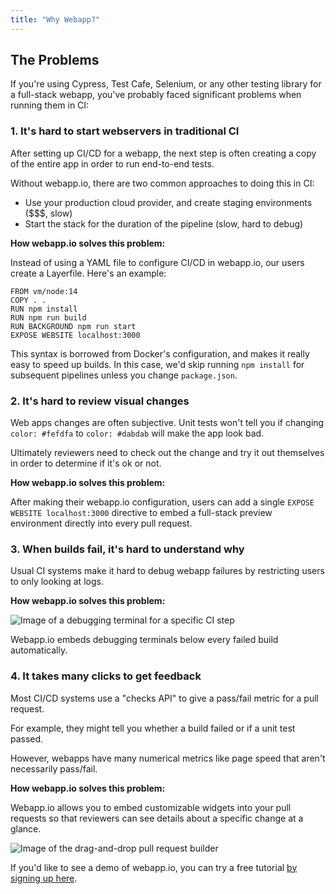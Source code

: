 ```yaml
---
title: "Why Webapp?"
---
```


## The Problems

If you're using Cypress, Test Cafe, Selenium, or any other testing library for a
full-stack webapp, you've probably faced significant problems when running them
in CI:

### 1. It's hard to start webservers in traditional CI

After setting up CI/CD for a webapp, the next step is often creating a copy of
the entire app in order to run end-to-end tests.

Without webapp.io, there are two common approaches to doing this in CI:

- Use your production cloud provider, and create staging environments ($$$,
  slow)
- Start the stack for the duration of the pipeline (slow, hard to debug)

**How webapp.io solves this problem:**

Instead of using a YAML file to configure CI/CD in webapp.io, our users create a
Layerfile. Here's an example:

```docker Layerfile
FROM vm/node:14
COPY . .
RUN npm install
RUN npm run build
RUN BACKGROUND npm run start
EXPOSE WEBSITE localhost:3000
```

This syntax is borrowed from Docker's configuration, and makes it really easy to
speed up builds. In this case, we'd skip running `npm install` for subsequent
pipelines unless you change `package.json`.

### 2. It's hard to review visual changes

Web apps changes are often subjective. Unit tests won't tell you if changing
`color: #fefdfa` to `color: #dabdab` will make the app look bad.

Ultimately reviewers need to check out the change and try it out themselves in
order to determine if it's ok or not.

**How webapp.io solves this problem:**

After making their webapp.io configuration, users can add a single
`EXPOSE WEBSITE localhost:3000` directive to embed a full-stack preview
environment directly into every pull request.

### 3. When builds fail, it's hard to understand why

Usual CI systems make it hard to debug webapp failures by restricting users to
only looking at logs.

**How webapp.io solves this problem:**

![Image of a debugging terminal for a specific CI step](https://webapp.io/static/images/debug-terminal.png)

Webapp.io embeds debugging terminals below every failed build automatically.

### 4. It takes many clicks to get feedback

Most CI/CD systems use a "checks API" to give a pass/fail metric for a pull
request.

For example, they might tell you whether a build failed or if a unit test
passed.

However, webapps have many numerical metrics like page speed that aren't
necessarily pass/fail.

**How webapp.io solves this problem:**

Webapp.io allows you to embed customizable widgets into your pull requests so
that reviewers can see details about a specific change at a glance.

![Image of the drag-and-drop pull request builder](https://webapp.io/static/images/build-a-pull-request.svg)

If you'd like to see a demo of webapp.io, you can try a free tutorial
[by signing up here](https://webapp.io/sign-up).
